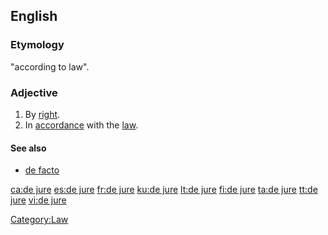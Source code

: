 ==English==

===Etymology===
{{L.}} "according to law".

===Adjective===
{{en-adj|pos=[[de]] [[jure]]|-}}

# By [[right]].
# In [[accordance]] with the [[law]].

====See also====
*[[de facto]]

[[Category:Law]]

[[ca:de jure]]
[[es:de jure]]
[[fr:de jure]]
[[ku:de jure]]
[[lt:de jure]]
[[fi:de jure]]
[[ta:de jure]]
[[tt:de jure]]
[[vi:de jure]]